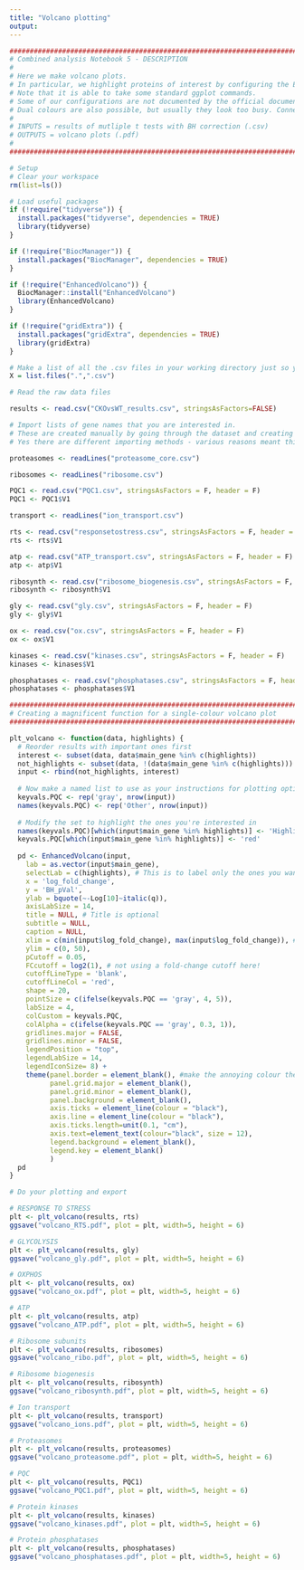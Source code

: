 ```yaml
---
title: "Volcano plotting"
output: 
---
```


```r
#######################################################################################################################################
# Combined analysis Notebook 5 - DESCRIPTION
#
# Here we make volcano plots.
# In particular, we highlight proteins of interest by configuring the EnhancedVolcano function.
# Note that it is able to take some standard ggplot commands.
# Some of our configurations are not documented by the official documentation - these were discovered by blood, sweat and tears!
# Dual colours are also possible, but usually they look too busy. Connecting lines also make it too busy.
#
# INPUTS = results of mutliple t tests with BH correction (.csv)
# OUTPUTS = volcano plots (.pdf)
# 
#######################################################################################################################################
```

```r
# Setup
# Clear your workspace
rm(list=ls())

# Load useful packages
if (!require("tidyverse")) {
  install.packages("tidyverse", dependencies = TRUE)
  library(tidyverse)
}

if (!require("BiocManager")) {
  install.packages("BiocManager", dependencies = TRUE)
}

if (!require("EnhancedVolcano")) {
  BiocManager::install("EnhancedVolcano")
  library(EnhancedVolcano)
} 

if (!require("gridExtra")) {
  install.packages("gridExtra", dependencies = TRUE)
  library(gridExtra)
}

# Make a list of all the .csv files in your working directory just so you can see what's going on
X = list.files(".",".csv")

# Read the raw data files

results <- read.csv("CKOvsWT_results.csv", stringsAsFactors=FALSE)
```

```r
# Import lists of gene names that you are interested in.
# These are created manually by going through the dataset and creating .csv files of your lists.
# Yes there are different importing methods - various reasons meant this was necessary to correctly read them.

proteasomes <- readLines("proteasome_core.csv") 

ribosomes <- readLines("ribosome.csv") 

PQC1 <- read.csv("PQC1.csv", stringsAsFactors = F, header = F)
PQC1 <- PQC1$V1

transport <- readLines("ion_transport.csv")

rts <- read.csv("responsetostress.csv", stringsAsFactors = F, header = F)
rts <- rts$V1

atp <- read.csv("ATP_transport.csv", stringsAsFactors = F, header = F)
atp <- atp$V1

ribosynth <- read.csv("ribosome_biogenesis.csv", stringsAsFactors = F, header = F)
ribosynth <- ribosynth$V1

gly <- read.csv("gly.csv", stringsAsFactors = F, header = F)
gly <- gly$V1

ox <- read.csv("ox.csv", stringsAsFactors = F, header = F)
ox <- ox$V1

kinases <- read.csv("kinases.csv", stringsAsFactors = F, header = F)
kinases <- kinases$V1

phosphatases <- read.csv("phosphatases.csv", stringsAsFactors = F, header = F)
phosphatases <- phosphatases$V1

```

```r
#######################################################################################################################################
# Creating a magnificent function for a single-colour volcano plot
#######################################################################################################################################

plt_volcano <- function(data, highlights) {
  # Reorder results with important ones first
  interest <- subset(data, data$main_gene %in% c(highlights))
  not_highlights <- subset(data, !(data$main_gene %in% c(highlights)))
  input <- rbind(not_highlights, interest)
  
  # Now make a named list to use as your instructions for plotting options
  keyvals.PQC <- rep('gray', nrow(input))
  names(keyvals.PQC) <- rep('Other', nrow(input))
  
  # Modify the set to highlight the ones you're interested in
  names(keyvals.PQC)[which(input$main_gene %in% highlights)] <- 'Highlights'
  keyvals.PQC[which(input$main_gene %in% highlights)] <- 'red'
  
  pd <- EnhancedVolcano(input,
    lab = as.vector(input$main_gene),
    selectLab = c(highlights), # This is to label only the ones you want
    x = 'log_fold_change',
    y = 'BH_pVal',
    ylab = bquote(~-Log[10]~italic(q)),
    axisLabSize = 14,
    title = NULL, # Title is optional
    subtitle = NULL,
    caption = NULL,
    xlim = c(min(input$log_fold_change), max(input$log_fold_change)), # Optimise laxis limits
    ylim = c(0, 50),
    pCutoff = 0.05,
    FCcutoff = log2(1), # not using a fold-change cutoff here!
    cutoffLineType = 'blank',
    cutoffLineCol = 'red',
    shape = 20,
    pointSize = c(ifelse(keyvals.PQC == 'gray', 4, 5)),
    labSize = 4,
    colCustom = keyvals.PQC,
    colAlpha = c(ifelse(keyvals.PQC == 'gray', 0.3, 1)),
    gridlines.major = FALSE,
    gridlines.minor = FALSE,
    legendPosition = "top",
    legendLabSize = 14,
    legendIconSize= 8) +
    theme(panel.border = element_blank(), #make the annoying colour theme go away
          panel.grid.major = element_blank(),
          panel.grid.minor = element_blank(),
          panel.background = element_blank(),
          axis.ticks = element_line(colour = "black"),
          axis.line = element_line(colour = "black"),
          axis.ticks.length=unit(0.1, "cm"),
          axis.text=element_text(colour="black", size = 12), 
          legend.background = element_blank(),
          legend.key = element_blank()
          )
  pd
}
```

```r
# Do your plotting and export

# RESPONSE TO STRESS
plt <- plt_volcano(results, rts)
ggsave("volcano_RTS.pdf", plot = plt, width=5, height = 6)

# GLYCOLYSIS
plt <- plt_volcano(results, gly)
ggsave("volcano_gly.pdf", plot = plt, width=5, height = 6)

# OXPHOS
plt <- plt_volcano(results, ox)
ggsave("volcano_ox.pdf", plot = plt, width=5, height = 6)

# ATP
plt <- plt_volcano(results, atp)
ggsave("volcano_ATP.pdf", plot = plt, width=5, height = 6)

# Ribosome subunits
plt <- plt_volcano(results, ribosomes)
ggsave("volcano_ribo.pdf", plot = plt, width=5, height = 6)

# Ribosome biogenesis
plt <- plt_volcano(results, ribosynth)
ggsave("volcano_ribosynth.pdf", plot = plt, width=5, height = 6)

# Ion transport
plt <- plt_volcano(results, transport)
ggsave("volcano_ions.pdf", plot = plt, width=5, height = 6)

# Proteasomes
plt <- plt_volcano(results, proteasomes)
ggsave("volcano_proteasome.pdf", plot = plt, width=5, height = 6)

# PQC
plt <- plt_volcano(results, PQC1)
ggsave("volcano_PQC1.pdf", plot = plt, width=5, height = 6)

# Protein kinases
plt <- plt_volcano(results, kinases)
ggsave("volcano_kinases.pdf", plot = plt, width=5, height = 6)

# Protein phosphatases
plt <- plt_volcano(results, phosphatases)
ggsave("volcano_phosphatases.pdf", plot = plt, width=5, height = 6)


```
